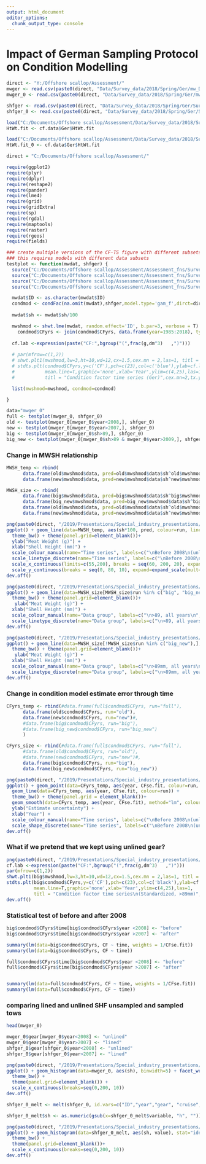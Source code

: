 ```yaml
---
output: html_document
editor_options: 
  chunk_output_type: console
---
```

# Impact of German Sampling Protocol on Condition Modelling

```r
direct <- "Y:/Offshore scallop/Assessment/"
mwger <- read.csv(paste0(direct, "Data/Survey_data/2018/Spring/Ger/mw_Data.csv"))
mwger_0 <- read.csv(paste0(direct, "Data/Survey_data/2018/Spring/Ger/mw_Data_inclCommercial.csv"))

shfger <- read.csv(paste0(direct, "Data/Survey_data/2018/Spring/Ger/Survey1985-2018.csv"))
shfger_0 <- read.csv(paste0(direct, "Data/Survey_data/2018/Spring/Ger/Survey1985-2018_inclCommercial.csv"))

load("C:/Documents/Offshore scallop/Assessment/Data/Survey_data/2018/Survey_summary_output/testing_results_GermanSurveyOnly.RData")
HtWt.fit <- cf.data$Ger$HtWt.fit

load("C:/Documents/Offshore scallop/Assessment/Data/Survey_data/2018/Survey_summary_output/testing_results_GermanInclCommercial.RData")
HtWt.fit_0 <- cf.data$Ger$HtWt.fit

direct = "C:/Documents/Offshore scallop/Assessment/"

require(ggplot2)
require(plyr)
require(dplyr)
require(reshape2)
require(pander)
require(lme4)
require(grid)
require(gridExtra)
require(sp)
require(rgdal)
require(maptools)
require(raster)
require(rgeos)
require(fields)

```

```r
### create multiple versions of the CF-TS figure with different subsets of data
### this requires models with different data subsets
testplot <- function(mwdat, shfger) {
  source("C:/Documents/Offshore scallop/Assessment/Assessment_fns/Survey_and_OSAC/shwt.lme.r")
  source("C:/Documents/Offshore scallop/Assessment/Assessment_fns/Survey_and_OSAC/condFac.R")
  source("C:/Documents/Offshore scallop/Assessment/Assessment_fns/Survey_and_OSAC/shwt.plt1.R")
  source("C:/Documents/Offshore scallop/Assessment/Assessment_fns/Survey_and_OSAC/stdts.plt.R")

  mwdat$ID <- as.character(mwdat$ID)
  condmod <- condFac(na.omit(mwdat),shfger,model.type='gam_f',dirct=direct)
  
  mwdat$sh <- mwdat$sh/100

  mwshmod <- shwt.lme(mwdat, random.effect='ID', b.par=3, verbose = T)
    condmod$CFyrs <- join(condmod$CFyrs, data.frame(year=1985:2018), type="right")
    
  cf.lab <-expression(paste("CF:",bgroup("(",frac(g,dm^3)   ,")")))
  
  # par(mfrow=c(1,2))
  # shwt.plt1(mwshmod,lw=3,ht=10,wd=12,cx=1.5,cex.mn = 2,las=1, titl = "MW-SH Relationship (Ger-2018)", axis.cx = 1, yl=c(0,90), xl=c(.60,1.90))
  # stdts.plt(condmod$CFyrs,y=c('CF'),pch=c(23),col=c('blue'),ylab=cf.lab,
  #           mean.line=T,graphic='none',xlab='Year',ylim=c(4,25),las=1,
  #           titl = "Condition factor time series (Ger)",cex.mn=2,tx.ypos=4, error=T)

  list(mwshmod=mwshmod, condmod=condmod)

}

data="mwger_0"
full <- testplot(mwger_0, shfger_0)
old <- testplot(mwger_0[mwger_0$year<2008,], shfger_0)
new <- testplot(mwger_0[mwger_0$year>2007,], shfger_0)
big <- testplot(mwger_0[mwger_0$sh>89,], shfger_0)
big_new <- testplot(mwger_0[mwger_0$sh>89 & mwger_0$year>2009,], shfger_0)
```

### Change in MWSH relationship
```r
MWSH_temp <- rbind(
      data.frame(old$mwshmod$data, pred=old$mwshmod$data$sh^old$mwshmod$B * old$mwshmod$A, run="old"), 
      data.frame(new$mwshmod$data, pred=new$mwshmod$data$sh^new$mwshmod$B * new$mwshmod$A, run="new"))

MWSH_size <- rbind(
      data.frame(big$mwshmod$data, pred=big$mwshmod$data$sh^big$mwshmod$B * big$mwshmod$A, run="big"),
      data.frame(big_new$mwshmod$data, pred=big_new$mwshmod$data$sh^big_new$mwshmod$B * big_new$mwshmod$A, run="big_new"),
      data.frame(old$mwshmod$data, pred=old$mwshmod$data$sh^old$mwshmod$B * old$mwshmod$A, run="old"), 
      data.frame(new$mwshmod$data, pred=new$mwshmod$data$sh^new$mwshmod$B * new$mwshmod$A, run="new"))

png(paste0(direct, "/2019/Presentations/Special_industry_presentations/MWSH shift_temp_", data, ".png"), height=6, width=6, units="in", res=490)
ggplot() + geom_line(data=MWSH_temp, aes(sh*100, pred, colour=run, linetype=run)) +
  theme_bw() + theme(panel.grid=element_blank())+
  ylab("Meat Weight (g)") +
  xlab("Shell Height (mm)") +
  scale_colour_manual(name="Time series", labels=c("\nBefore 2008\n(unlined gear)\n", "2008+\n(lined gear)"), values=c("blue", "red")) +
  scale_linetype_discrete(name="Time series", labels=c("\nBefore 2008\n(unlined gear)\n", "2008+\n(lined gear)")) +
  scale_x_continuous(limits=c(55,200), breaks = seq(60, 200, 20), expand = c(0.01,0)) +
  scale_y_continuous(breaks = seq(0, 80, 10), expand=expand_scale(mult=c(0.05,0.1)))
dev.off() 

png(paste0(direct, "/2019/Presentations/Special_industry_presentations/MWSH shift_size_", data, ".png"), height=6, width=6, units="in", res=490)
ggplot() + geom_line(data=MWSH_size[MWSH_size$run %in% c("big", "big_new"),], aes(sh*100, pred, colour=run, linetype=run)) +
  theme_bw() + theme(panel.grid=element_blank())+
   ylab("Meat Weight (g)") +
  xlab("Shell Height (mm)") +
  scale_colour_manual(name="Data group", labels=c("\n>89, all years\n", ">89, 2008+"), values=c("black", "blue")) +
  scale_linetype_discrete(name="Data group", labels=c("\n>89, all years\n", ">89, 2008+"))
dev.off()

png(paste0(direct, "/2019/Presentations/Special_industry_presentations/MWSH shift_size_temp_", data, ".png"), height=6, width=6, units="in", res=490)
ggplot() + geom_line(data=MWSH_size[!MWSH_size$run %in% c("big_new"),], aes(sh*100, pred, colour=run, linetype=run)) +
  theme_bw() + theme(panel.grid=element_blank())+
   ylab("Meat Weight (g)") +
  xlab("Shell Height (mm)") +
  scale_colour_manual(name="Data group", labels=c("\n>89mm, all years\n", "\nBefore 2008\n(unlined gear)\n", "2008+\n(lined gear)\n"), values=c("black", "blue", "red")) +
  scale_linetype_discrete(name="Data group", labels=c("\n>89mm, all years\n", "\nBefore 2008\n(unlined gear)\n", "2008+\n(lined gear)\n"))
dev.off()

```

### Change in condition model estimate error through time
```r
CFyrs_temp <- rbind(#data.frame(full$condmod$CFyrs, run="full"), 
      data.frame(old$condmod$CFyrs, run="old"), 
      data.frame(new$condmod$CFyrs, run="new")#, 
      #data.frame(big$condmod$CFyrs, run="big"), 
      #data.frame(big_new$condmod$CFyrs, run="big_new")
      )

CFyrs_size <- rbind(#data.frame(full$condmod$CFyrs, run="full"), 
      #data.frame(old$condmod$CFyrs, run="old"), 
      #data.frame(new$condmod$CFyrs, run="new")#, 
      data.frame(big$condmod$CFyrs, run="big"), 
      data.frame(big_new$condmod$CFyrs, run="big_new"))

png(paste0(direct, "/2019/Presentations/Special_industry_presentations/Precision ts_", data, ".png"), height=6, width=8.5, units="in", res=490)
ggplot() + geom_point(data=CFyrs_temp, aes(year, CFse.fit, colour=run, shape=run)) +
  geom_line(data=CFyrs_temp, aes(year, CFse.fit, colour=run)) +
  theme_bw() + theme(panel.grid = element_blank())+
  geom_smooth(data=CFyrs_temp, aes(year, CFse.fit), method="lm", colour="black", lty="dashed", se=F) +
  ylab("Estimate uncertainty") +
  xlab("Year") +
  scale_colour_manual(name="Time series", labels=c("\nBefore 2008\n(unlined gear)\n", "2008+\n(lined gear)"), values=c("blue", "red"))+
  scale_shape_discrete(name="Time series", labels=c("\nBefore 2008\n(unlined gear)\n", "2008+\n(lined gear)"))
dev.off()
```

### What if we pretend that we kept using unlined gear? 
```r
png(paste0(direct, "/2019/Presentations/Special_industry_presentations/MWSH_above89mm_", data, ".png"), width = 13,height = 8.75,res=420, units="in")
cf.lab <-expression(paste("CF:",bgroup("(",frac(g,dm^3)   ,")")))
par(mfrow=c(1,2))
shwt.plt1(big$mwshmod,lw=3,ht=10,wd=12,cx=1.5,cex.mn = 2,las=1, titl = "MW-SH Relationship\n(Standardized, >89mm)", axis.cx = 1, yl=c(0,90), xl=c(.60,1.90))
stdts.plt(big$condmod$CFyrs,y=c('CF'),pch=c(23),col=c('black'),ylab=cf.lab,
          mean.line=T,graphic='none',xlab='Year',ylim=c(4,25),las=1,
          titl = "Condition factor time series\n(Standardized, >89mm)",cex.mn=2,tx.ypos=4, error=T)
dev.off()
```

### Statistical test of before and after 2008
```r
big$condmod$CFyrs$time[big$condmod$CFyrs$year <2008] <- "before"
big$condmod$CFyrs$time[big$condmod$CFyrs$year >2007] <- "after"

summary(lm(data=big$condmod$CFyrs, CF ~ time, weights = 1/CFse.fit))
summary(lm(data=big$condmod$CFyrs, CF ~ time))

full$condmod$CFyrs$time[big$condmod$CFyrs$year <2008] <- "before"
full$condmod$CFyrs$time[big$condmod$CFyrs$year >2007] <- "after"


summary(lm(data=full$condmod$CFyrs, CF ~ time, weights = 1/CFse.fit))
summary(lm(data=full$condmod$CFyrs, CF ~ time))

```

### comparing lined and unlined SHF unsampled and sampled tows
```r
head(mwger_0)

mwger_0$gear[mwger_0$year<2008] <- "unlined"
mwger_0$gear[mwger_0$year>2007] <- "lined"
shfger_0$gear[shfger_0$year<2008] <- "unlined"
shfger_0$gear[shfger_0$year>2007] <- "lined"

png(paste0(direct, "/2019/Presentations/Special_industry_presentations/SHF_gear_detailed_mwger_0.png"), width = 13,height = 8.75,res=420, units="in")
ggplot() + geom_histogram(data=mwger_0, aes(sh), binwidth=5) + facet_wrap(~gear, nrow=2) +
  theme_bw() + 
  theme(panel.grid=element_blank()) +
  scale_x_continuous(breaks=seq(0,200, 10))
dev.off()

shfger_0_melt <- melt(shfger_0, id.vars=c("ID","year","gear", "cruise", "bank", "tow", "lon", "lat"), measure.vars = dput(paste0("h", seq(5,200,5))))

shfger_0_melt$sh <- as.numeric(gsub(x=shfger_0_melt$variable, "h", ""))

png(paste0(direct, "/2019/Presentations/Special_industry_presentations/SHF_gear_general_shfger_0.png"), width = 13,height = 8.75,res=420, units="in")
ggplot() + geom_histogram(data=shfger_0_melt, aes(sh, value), stat="identity", binwidth=5) + facet_wrap(~gear, nrow=2) +
  theme_bw() + 
  theme(panel.grid=element_blank())+
  scale_x_continuous(breaks=seq(0,200, 10))
dev.off()

```


